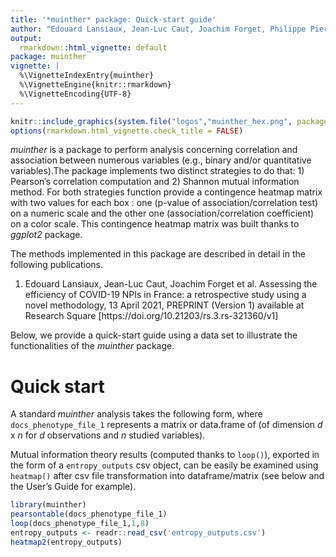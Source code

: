 ```yaml
---
title: '*muinther* package: Quick-start guide'
author: "Edouard Lansiaux, Jean-Luc Caut, Joachim Forget, Philippe Pierre Pébaÿ"
output:
  rmarkdown::html_vignette: default
package: muinther
vignette: |
  %\VignetteIndexEntry{muinther} 
  %\VignetteEngine{knitr::rmarkdown} 
  %\VignetteEncoding{UTF-8}
---
```


```r
knitr::include_graphics(system.file("logos","muinther_hex.png", package = "muinther"))
options(rmarkdown.html_vignette.check_title = FALSE)
```

*muinther* is a package to perform analysis concerning correlation and association between numerous variables (e.g., binary and/or quantitative variables).The package implements two distinct strategies to do that:
1) Pearson's correlation computation and 2) Shannon mutual information method. For both strategies function provide a contingence heatmap matrix with two values for each box : one (p-value of association/correlation test) on a numeric scale and the other one (association/correlation coefficient) on a color scale. This contingence heatmap matrix was built thanks to *ggplot2* package.


The methods implemented in this package are described in detail in the following publications.

1. Edouard Lansiaux, Jean-Luc Caut, Joachim Forget et al. Assessing the efficiency of COVID-19 NPIs in France: a retrospective study using a novel methodology, 13 April 2021, PREPRINT (Version 1) available at Research Square [https://doi.org/10.21203/rs.3.rs-321360/v1]

Below, we provide a quick-start guide using a data set to illustrate the functionalities of the *muinther* package.

# Quick start

A standard *muinther* analysis takes the following form, where `docs_phenotype_file_1` represents a matrix or data.frame of (of dimension *d* x *n* for *d* observations and *n* studied variables).

Mutual information theory results (computed thanks to `loop()`), exported in the form of a `entropy_outputs` csv object, can be easily be examined using `heatmap()` after csv file transformation into dataframe/matrix (see below and the User's Guide for example).

```r
library(muinther)
pearsontable(docs_phenotype_file_1)
loop(docs_phenotype_file_1,1,8)
entropy_outputs <- readr::read_csv('entropy_outputs.csv')
heatmap2(entropy_outputs)
```
